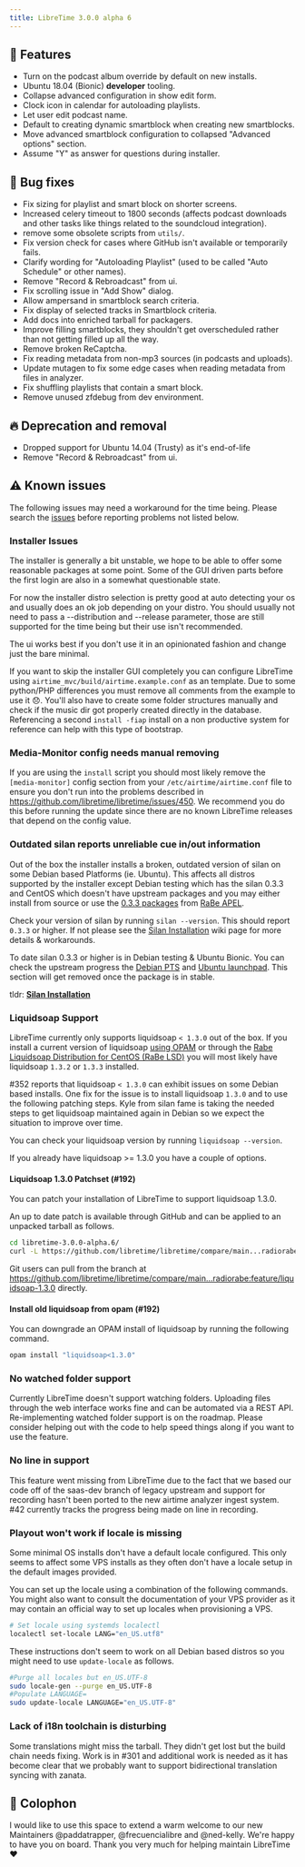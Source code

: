 ```yaml
---
title: LibreTime 3.0.0 alpha 6
---
```



<ReleaseHead date="2018-12-23" version="3.0.0-alpha.6" />

## :rocket: Features

- Turn on the podcast album override by default on new installs.
- Ubuntu 18.04 (Bionic) **developer** tooling.
- Collapse advanced configuration in show edit form.
- Clock icon in calendar for autoloading playlists.
- Let user edit podcast name.
- Default to creating dynamic smartblock when creating new smartblocks.
- Move advanced smartblock configuration to collapsed "Advanced options" section.
- Assume "Y" as answer for questions during installer.

## :bug: Bug fixes

- Fix sizing for playlist and smart block on shorter screens.
- Increased celery timeout to 1800 seconds (affects podcast downloads and other tasks like things related to the soundcloud integration).
- remove some obsolete scripts from `utils/`.
- Fix version check for cases where GitHub isn't available or temporarily fails.
- Clarify wording for "Autoloading Playlist" (used to be called "Auto Schedule" or other names).
- Remove "Record & Rebroadcast" from ui.
- Fix scrolling issue in "Add Show" dialog.
- Allow ampersand in smartblock search criteria.
- Fix display of selected tracks in Smartblock criteria.
- Add docs into enriched tarball for packagers.
- Improve filling smartblocks, they shouldn't get overscheduled rather than not getting filled up all the way.
- Remove broken ReCaptcha.
- Fix reading metadata from non-mp3 sources (in podcasts and uploads).
- Update mutagen to fix some edge cases when reading metadata from files in analyzer.
- Fix shuffling playlists that contain a smart block.
- Remove unused zfdebug from dev environment.

## :fire: Deprecation and removal

- Dropped support for Ubuntu 14.04 (Trusty) as it's end-of-life
- Remove "Record & Rebroadcast" from ui.

## :warning: Known issues

The following issues may need a workaround for the time being. Please search the [issues](https://github.com/libretime/libretime/issues) before reporting problems not listed below.

### Installer Issues

The installer is generally a bit unstable, we hope to be able to offer some reasonable packages at some point. Some of the GUI driven parts before the first login are also in a somewhat questionable state.

For now the installer distro selection is pretty good at auto detecting your os and usually does an ok job depending on your distro. You should usually not need to pass a --distribution and --release parameter, those are still supported for the time being but their use isn't recommended.

The ui works best if you don't use it in an opinionated fashion and change just the bare minimal.

If you want to skip the installer GUI completely you can configure LibreTime using `airtime_mvc/build/airtime.example.conf` as an template. Due to some python/PHP differences you must remove all comments from the example to use it 😞. You'll also have to create some folder structures manually and check if the music dir got properly created directly in the database. Referencing a second `install -fiap` install on a non productive system for reference can help with this type of bootstrap.

### Media-Monitor config needs manual removing

If you are using the `install` script you should most likely remove the `[media-monitor]` config section from your `/etc/airtime/airtime.conf` file to ensure you don't run into the problems described in
https://github.com/libretime/libretime/issues/450. We recommend you do this before running the update since there are no known LibreTime releases that depend on the config value.

### Outdated silan reports unreliable cue in/out information

Out of the box the installer installs a broken, outdated version of silan on some Debian based Platforms (ie. Ubuntu). This affects all distros supported by the installer except Debian testing which has the silan 0.3.3 and CentOS which doesn't have upstream packages and you may either install from source or use the [0.3.3 packages](https://github.com/radiorabe/centos-rpm-silan) from [RaBe APEL](https://build.opensuse.org/project/show/home:radiorabe:audio).

Check your version of silan by running `silan --version`. This should report `0.3.3` or higher. If not please see the [Silan Installation](https://github.com/libretime/libretime/wiki/Silan-Installation) wiki page for more details & workarounds.

To date silan 0.3.3 or higher is in Debian testing & Ubuntu Bionic. You can check the upstream progress the [Debian PTS](https://tracker.debian.org/pkg/silan) and [Ubuntu launchpad](https://launchpad.net/ubuntu/+source/silan). This section will get removed once the package is in stable.

tldr: **[Silan Installation](https://github.com/libretime/libretime/wiki/Silan-Installation)**

### Liquidsoap Support

LibreTime currently only supports liquidsoap `< 1.3.0` out of the box. If you install a current version of liquidsoap [using OPAM](https://www.liquidsoap.info/) or through the [Rabe Liquidsoap Distribution for CentOS (RaBe LSD)](https://build.opensuse.org/project/show/home:radiorabe:liquidsoap) you will most likely have liquidsoap `1.3.2` or `1.3.3` installed.

#352 reports that liquidsoap `< 1.3.0` can exhibit issues on some Debian based installs. One fix for the issue is to install liquidsoap `1.3.0` and to use the following patching steps. Kyle from silan fame is taking the needed steps to get liquidsoap maintained again in Debian so we expect the situation to improve over time.

You can check your liquidsoap version by running `liquidsoap --version`.

If you already have liquidsoap >= 1.3.0 you have a couple of options.

#### Liquidsoap 1.3.0 Patchset (#192)

You can patch your installation of LibreTime to support liquidsoap 1.3.0.

An up to date patch is available through GitHub and can be applied to an unpacked tarball as follows.

```bash
cd libretime-3.0.0-alpha.6/
curl -L https://github.com/libretime/libretime/compare/main...radiorabe:feature/liquidsoap-1.3.0.patch | patch -p1
```

Git users can pull from the branch at https://github.com/libretime/libretime/compare/main...radiorabe:feature/liquidsoap-1.3.0 directly.

#### Install old liquidsoap from opam (#192)

You can downgrade an OPAM install of liquidsoap by running the following command.

```bash
opam install "liquidsoap<1.3.0"
```

### No watched folder support

Currently LibreTime doesn't support watching folders. Uploading files through the web interface works fine and can be automated via a REST API. Re-implementing watched folder support is on the roadmap. Please consider helping out with the code to help speed things along if you want to use the feature.

### No line in support

This feature went missing from LibreTime due to the fact that we based our code off of the saas-dev branch of legacy upstream and support for recording hasn't been ported to the new airtime analyzer ingest system. #42 currently tracks the progress being made on line in recording.

### Playout won't work if locale is missing

Some minimal OS installs don't have a default locale configured. This only seems to affect some VPS installs as they often don't have a locale setup in the default images provided.

You can set up the locale using a combination of the following commands. You might also want to consult the documentation of your VPS provider as it may contain an official way to set up locales when provisioning a VPS.

```bash
# Set locale using systemds localectl
localectl set-locale LANG="en_US.utf8"
```

These instructions don't seem to work on all Debian based distros so you might need to use `update-locale` as follows.

```bash
#Purge all locales but en_US.UTF-8
sudo locale-gen --purge en_US.UTF-8
#Populate LANGUAGE=
sudo update-locale LANGUAGE="en_US.UTF-8"
```

### Lack of i18n toolchain is disturbing

Some translations might miss the tarball. They didn't get lost but the build chain needs fixing. Work is in #301 and additional work is needed as it has become clear that we probably want to support bidirectional translation syncing with zanata.

## :memo: Colophon

I would like to use this space to extend a warm welcome to our new Maintainers @paddatrapper, @frecuencialibre and @ned-kelly. We're happy to have you on board. Thank you very much for helping maintain LibreTime ❤️
